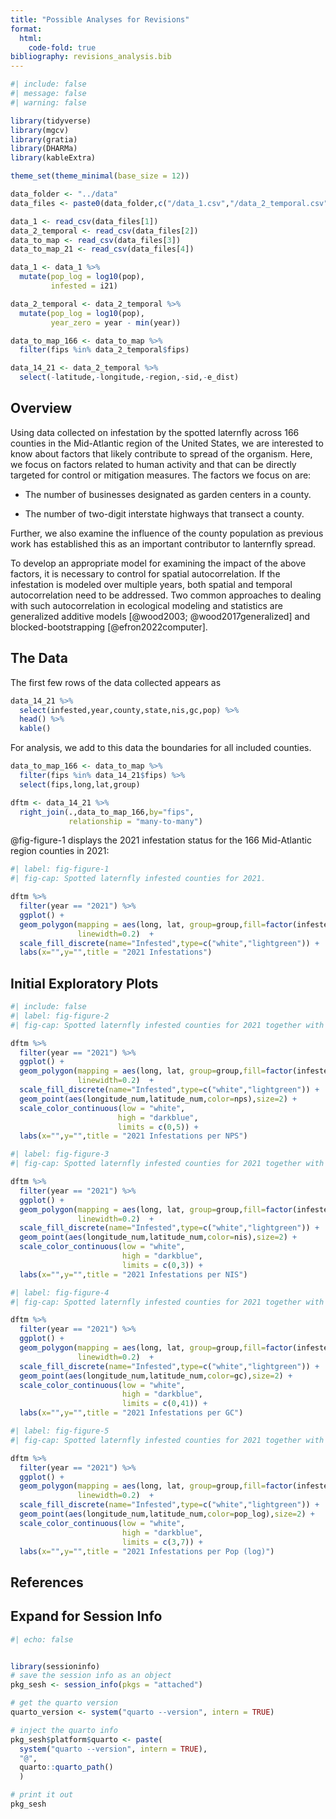 ```yaml
---
title: "Possible Analyses for Revisions"
format: 
  html:
    code-fold: true
bibliography: revisions_analysis.bib
---
```


```r
#| include: false
#| message: false
#| warning: false

library(tidyverse)
library(mgcv)
library(gratia)
library(DHARMa)
library(kableExtra)

theme_set(theme_minimal(base_size = 12))

data_folder <- "../data"
data_files <- paste0(data_folder,c("/data_1.csv","/data_2_temporal.csv","/data_to_map.csv","/data_to_map_21.csv"))

data_1 <- read_csv(data_files[1])
data_2_temporal <- read_csv(data_files[2])
data_to_map <- read_csv(data_files[3])
data_to_map_21 <- read_csv(data_files[4])

data_1 <- data_1 %>%
  mutate(pop_log = log10(pop),
         infested = i21)

data_2_temporal <- data_2_temporal %>%
  mutate(pop_log = log10(pop),
         year_zero = year - min(year))

data_to_map_166 <- data_to_map %>%
  filter(fips %in% data_2_temporal$fips)

data_14_21 <- data_2_temporal %>%
  select(-latitude,-longitude,-region,-sid,-e_dist)
```


## Overview

Using data collected on infestation by the spotted laternfly across 166 counties in the Mid-Atlantic region of the United States, we are interested to know about factors that likely contribute to spread of the organism. Here, we focus on factors related to human activity and that can be directly targeted for control or mitigation measures. The factors we focus on are:

* The number of businesses designated as garden centers in a county.

* The number of two-digit interstate highways that transect a county.

Further, we also examine the influence of the county population as previous work has established this as an important contributor to lanternfly spread. 

To develop an appropriate model for examining the impact of the above factors, it is necessary to control for spatial autocorrelation. If the infestation is modeled over multiple years, both spatial and temporal autocorrelation need to be addressed. Two common approaches to dealing with such autocorrelation in ecological modeling and statistics are generalized additive models [@wood2003; @wood2017generalized] and blocked-bootstrapping [@efron2022computer]. 

## The Data

The first few rows of the data collected appears as

```r
data_14_21 %>%
  select(infested,year,county,state,nis,gc,pop) %>%
  head() %>%
  kable()
```

For analysis, we add to this data the boundaries for all included counties.   

```r
data_to_map_166 <- data_to_map %>%
  filter(fips %in% data_14_21$fips) %>%
  select(fips,long,lat,group)

dftm <- data_14_21 %>%
  right_join(.,data_to_map_166,by="fips",
             relationship = "many-to-many")

```

@fig-figure-1 displays the 2021 infestation status for the 166 Mid-Atlantic region counties in 2021:

```r
#| label: fig-figure-1
#| fig-cap: Spotted laternfly infested counties for 2021. 

dftm %>%
  filter(year == "2021") %>%
  ggplot() +
  geom_polygon(mapping = aes(long, lat, group=group,fill=factor(infested)),color="black",
               linewidth=0.2)  +
  scale_fill_discrete(name="Infested",type=c("white","lightgreen")) + 
  labs(x="",y="",title = "2021 Infestations")
```


## Initial Exploratory Plots

```r
#| include: false
#| label: fig-figure-2
#| fig-cap: Spotted laternfly infested counties for 2021 together with the numper of national parks in the county.

dftm %>%
  filter(year == "2021") %>%
  ggplot() +
  geom_polygon(mapping = aes(long, lat, group=group,fill=factor(infested)),color="black",
               linewidth=0.2)  +
  scale_fill_discrete(name="Infested",type=c("white","lightgreen")) + 
  geom_point(aes(longitude_num,latitude_num,color=nps),size=2) + 
  scale_color_continuous(low = "white", 
                        high = "darkblue",
                        limits = c(0,5)) + 
  labs(x="",y="",title = "2021 Infestations per NPS")
```


```r
#| label: fig-figure-3
#| fig-cap: Spotted laternfly infested counties for 2021 together with the number of two-digit interstate highways transecting the counties.

dftm %>%
  filter(year == "2021") %>%
  ggplot() +
  geom_polygon(mapping = aes(long, lat, group=group,fill=factor(infested)),color="black",
               linewidth=0.2)  +
  scale_fill_discrete(name="Infested",type=c("white","lightgreen")) + 
  geom_point(aes(longitude_num,latitude_num,color=nis),size=2) + 
  scale_color_continuous(low = "white", 
                         high = "darkblue",
                         limits = c(0,3)) + 
  labs(x="",y="",title = "2021 Infestations per NIS")
```


```r
#| label: fig-figure-4
#| fig-cap: Spotted laternfly infested counties for 2021 together with the number of garden centers in the counties.

dftm %>%
  filter(year == "2021") %>%
  ggplot() +
  geom_polygon(mapping = aes(long, lat, group=group,fill=factor(infested)),color="black",
               linewidth=0.2)  +
  scale_fill_discrete(name="Infested",type=c("white","lightgreen")) + 
  geom_point(aes(longitude_num,latitude_num,color=gc),size=2) + 
  scale_color_continuous(low = "white", 
                         high = "darkblue",
                         limits = c(0,41)) + 
  labs(x="",y="",title = "2021 Infestations per GC")
```



```r
#| label: fig-figure-5
#| fig-cap: Spotted laternfly infested counties for 2021 together with the 2019 estimated population (log scale) for the counties.

dftm %>%
  filter(year == "2021") %>%
  ggplot() +
  geom_polygon(mapping = aes(long, lat, group=group,fill=factor(infested)),color="black",
               linewidth=0.2)  +
  scale_fill_discrete(name="Infested",type=c("white","lightgreen")) + 
  geom_point(aes(longitude_num,latitude_num,color=pop_log),size=2) + 
  scale_color_continuous(low = "white", 
                         high = "darkblue",
                         limits = c(3,7)) + 
  labs(x="",y="",title = "2021 Infestations per Pop (log)")
```



## References

::: {#refs}
:::


:::{.callout-tip collapse="true"}
## Expand for Session Info
```r
#| echo: false


library(sessioninfo)
# save the session info as an object
pkg_sesh <- session_info(pkgs = "attached")

# get the quarto version
quarto_version <- system("quarto --version", intern = TRUE)

# inject the quarto info
pkg_sesh$platform$quarto <- paste(
  system("quarto --version", intern = TRUE), 
  "@", 
  quarto::quarto_path()
  )

# print it out
pkg_sesh
```

:::
